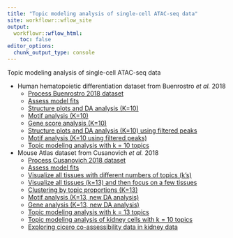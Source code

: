 ```yaml
---
title: "Topic modeling analysis of single-cell ATAC-seq data"
site: workflowr::wflow_site
output:
  workflowr::wflow_html:
    toc: false
editor_options:
  chunk_output_type: console
---
```


Topic modeling analysis of single-cell ATAC-seq data

* Human hematopoietic differentiation dataset from Buenrostro *et al.* 2018
    - [Process Buenrostro 2018 dataset](process_data_Buenrostro2018.html)
    - [Assess model fits](assess_fits_Buenrostro2018_Chen2019pipeline.html)
    - [Structure plots and DA analysis (K=10)](structureplot_DA_Buenrostro2018_k10.html)
    - [Motif analysis (K=10)](motif_analysis_Buenrostro2018_k10_v2.html)
    - [Gene score analysis (K=10)](gene_analysis_Buenrostro2018_k10_v2.html)
    - [Structure plots and DA analysis (K=10) using filtered peaks](structureplot_DA_Buenrostro2018_filteredpeaks_k10.html)
    - [Motif analysis (K=10 using filtered peaks)](motif_analysis_Buenrostro2018_k10_filterpeaks.html)
    - [Topic modeling analysis with k = 10 topics](buenrostro2018_k10.html)

* Mouse Atlas dataset from Cusanovich *et al.* 2018
    - [Process Cusanovich 2018 dataset](process_data_Cusanovich2018.html)
    - [Assess model fits](assess_fits_Cusanovich2018.html)
    - [Visualize all tissues with different numbers of topics (k's)](compare_different_k_Cusanovich2018.html)
    - [Visualize all tissues (k=13) and then focus on a few tissues](plots_Cusanovich2018.html)
    - [Clustering by topic proportions (K=13)](clusters_Cusanovich2018_k13.html)
    - [Motif analysis (K=13, new DA analysis)](motif_analysis_Cusanovich2018_v2.html)
    - [Gene analysis (K=13, new DA analysis)](gene_analysis_Cusanovich2018_v2.html)
    - [Topic modeling analysis with k = 13 topics](cusanovich2018_k13.html)
    - [Topic modeling analysis of kidney cells with k = 10 topics](cusanovich2018_kidney_k10.html)
    - [Exploring cicero co-assessibility data in kidney data](explore_cicero.html)